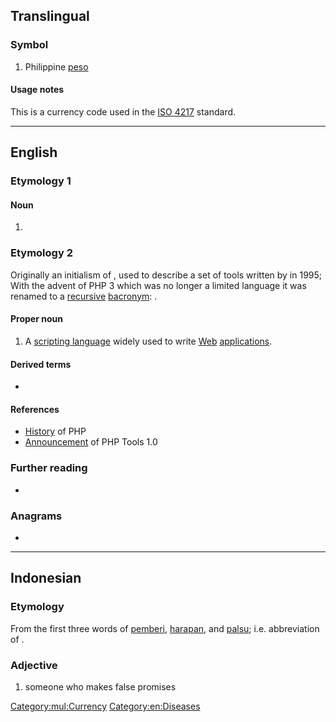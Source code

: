 {{also|РНР}}
==Translingual==

===Symbol===
{{head|mul|symbol}}

# Philippine [[peso]]

====Usage notes====
This is a currency code used in the [[w:ISO 4217|ISO 4217]] standard.

[[Category:mul:Currency]]

----

==English==

===Etymology 1===

====Noun====
{{en-noun|-}}

# {{lb|en|pathology}} {{initialism of|en|pseudopseudohypoparathyroidism}}

===Etymology 2===
Originally an initialism of {{m|en|[[personal]] [[home page]]}}, used to describe a set of tools written by {{w|Rasmus Lerdorf}} in 1995; With the advent of PHP 3 which was no longer a limited language it was renamed to a [[recursive]] [[bacronym]]: {{m|en|PHP: [[hypertext]] [[preprocessor]]}}.

====Proper noun====
{{en-proper noun}}

# {{lb|en|computer language}} A [[scripting language]] widely used to write [[Web]] [[application]]s.

====Derived terms====
* {{l|en|PHP-FPM}}

====References====
* [http://uk3.php.net/manual/en/history.php.php History] of PHP
* [http://groups.google.com/group/comp.infosystems.www.authoring.cgi/msg/cc7d43454d64d133 Announcement] of PHP Tools 1.0

===Further reading===
* {{pedia}}

===Anagrams===
* {{anagrams|en|a=hpp|HPP|PP&H|PPH}}

[[Category:en:Diseases]]

----
==Indonesian==
===Etymology===
From the first three words of [[pemberi]], [[harapan]], and [[palsu]]; i.e. abbreviation of {{l|id|pemberi harapan palsu}}.
===Adjective===
{{head|id|adjective}}

# someone who makes false promises
#: {{ux|id|Lu jangan '''PHP'''-in gua ya!!!|Don't '''make false promises''' to me!!!}}
